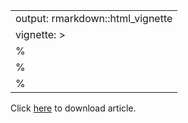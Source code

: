 
---
output: rmarkdown::html_vignette
vignette: >
  %\VignetteIndexEntry{article}
  %\VignetteEngine{knitr::rmarkdown}
  %\VignetteEncoding{UTF-8}
---

Click [here](https://arxiv.org/pdf/1805.09175.pdf) to download article.

<div>
<object data="https://arxiv.org/pdf/1805.09175.pdf" type="application/pdf" width="100%" height="500px">
</object>
</div>
